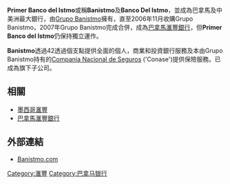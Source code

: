 {{NotChineseTitle|time=2015-12-14T04:44:56+00:00}}

{{Infobox Company
| company_name = Primer Banco del Istmo (Banistmo)
| company_logo = <!-- 檔案不存在 [[File:Banistmo_logo.gif|File:Banistmo logo.gif]] -->
| company_type = 子公司
| genre = 
| foundation = 
| founder = 
| location = [[巴拿馬|巴拿馬]][[巴拿馬城|巴拿馬城]]
| origins = 
| key_people = [[Alberto_Vallarino_Clement|Alberto Vallarino]], [[Chief_Executive|CEO]]
| area_served = 
| industry = [[金融服務業|金融服務業]]
| products = [[金融|金融]]及[[保險|保險]]
| revenue = 
| operating_income = 
| net_income = 
| num_employees = 
| subsid = [[Compania_Nacional_de_Seguros|Compania Nacional de Seguros]]
| company_slogan = 
| homepage = [http://www.banistmo.com/ banistmo.com]
}}

'''Primer Banco del Istmo'''或稱'''Banistmo'''及'''Banco Del Istmo'''，並成為巴拿馬及中美洲最大銀行，由[[Grupo_Banistmo|Grupo Banistmo]]擁有，直至2006年11月收購Grupo Banistmo，2007年Grupo Banistmo完成合併，成為[[巴拿馬滙豐銀行|巴拿馬滙豐銀行]]，但'''Primer Banco del Istmo'''仍保持獨立運作。

'''Banistmo'''透過42透過個支點提供全面的個人，商業和投資銀行服務及本由Grupo Banistmo持有的[[Compania_Nacional_de_Seguros|Compania Nacional de Seguros]] ('Conase')提供保險服務。已成為旗下子公司。

== 相關 ==
*[[墨西哥滙豐|墨西哥滙豐]]
*[[巴拿馬滙豐銀行|巴拿馬滙豐銀行]]

== 外部連結 ==
*[http://www.banistmo.com Banistmo.com]{{Wayback|url=http://www.banistmo.com/ |date=20081120175516 }}

[[Category:滙豐|Category:滙豐]]
[[Category:巴拿马银行|Category:巴拿马银行]]